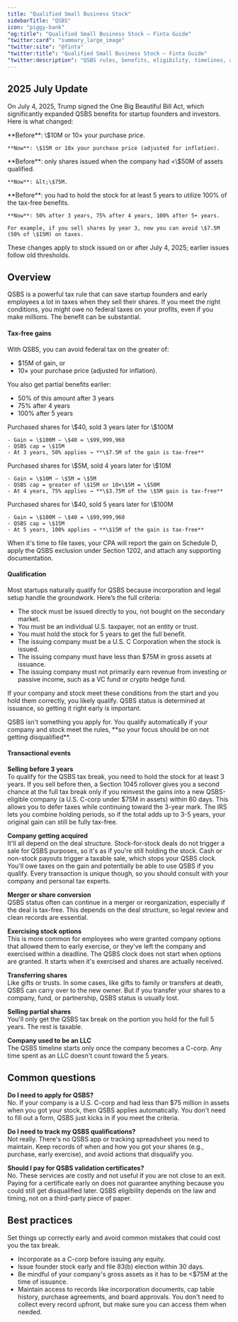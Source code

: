 ```yaml
---
title: "Qualified Small Business Stock"
sidebarTitle: "QSBS"
icon: "piggy-bank"
"og:title": "Qualified Small Business Stock – Finta Guide"
"twitter:card": "summary_large_image"
"twitter:site": "@finta"
"twitter:title": "Qualified Small Business Stock – Finta Guide"
"twitter:description": "QSBS rules, benefits, eligibility, timelines, and common scenarios for founders."
---
```


## 2025 July Update

On July 4, 2025, Trump signed the One Big Beautiful Bill Act, which significantly expanded QSBS benefits for startup founders and investors. Here is what changed:

<AccordionGroup>
  <Accordion title="Greater tax-free gains">
    **Before**: \$10M or 10× your purchase price.
    
    **Now**: \$15M or 10x your purchase price (adjusted for inflation).
  </Accordion>

  <Accordion title="Higher company size limit at issuance">
    **Before**: only shares issued when the company had &lt;\$50M of assets qualified.
    
    **Now**: &lt;\$75M.
  </Accordion>

  <Accordion title="Partial tax benefits before 5 years">
    **Before**: you had to hold the stock for at least 5 years to utilize 100% of the tax-free benefits.
    
    **Now**: 50% after 3 years, 75% after 4 years, 100% after 5+ years.

    For example, if you sell shares by year 3, now you can avoid \$7.5M (50% of \$15M) on taxes.
  </Accordion>
</AccordionGroup>



<Warning>
These changes apply to stock issued on or after July 4, 2025; earlier issues follow old thresholds.
</Warning>

## Overview

QSBS is a powerful tax rule that can save startup founders and early employees a lot in taxes when they sell their shares. If you meet the right conditions, you might owe no federal taxes on your profits, even if you make millions. The benefit can be substantial. 

#### Tax-free gains

With QSBS, you can avoid federal tax on the greater of: 
- \$15M of gain, or
- 10× your purchase price (adjusted for inflation).

You also get partial benefits earlier:
- 50% of this amount after 3 years
- 75% after 4 years
- 100% after 5 years

<Tabs>
  <Tab title="Example 1">
    Purchased shares for \$40, sold 3 years later for \$100M
    
    - Gain = \$100M – \$40 = \$99,999,960
    - QSBS cap = \$15M
    - At 3 years, 50% applies → **\$7.5M of the gain is tax-free**
  </Tab>
  <Tab title="Example 2">
    Purchased shares for \$5M, sold 4 years later for \$10M
    
    - Gain = \$10M – \$5M = \$5M
    - QSBS cap = greater of \$15M or 10×\$5M = \$50M
    - At 4 years, 75% applies → **\$3.75M of the \$5M gain is tax-free**
  </Tab>
  <Tab title="Example 3">
    Purchased shares for \$40, sold 5 years later for \$100M
    
    - Gain = \$100M – \$40 = \$99,999,960
    - QSBS cap = \$15M
    - At 5 years, 100% applies → **\$15M of the gain is tax-free**
  </Tab>
</Tabs>

When it's time to file taxes, your CPA will report the gain on Schedule D, apply the QSBS exclusion under Section 1202, and attach any supporting documentation.

#### Qualification

Most startups naturally qualify for QSBS because incorporation and legal setup handle the groundwork. Here’s the full criteria:

- The stock must be issued directly to you, not bought on the secondary market.
- You must be an individual U.S. taxpayer, not an entity or trust.
- You must hold the stock for 5 years to get the full benefit.
- The issuing company must be a U.S. C Corporation when the stock is issued.
- The issuing company must have less than \$75M in gross assets at issuance.
- The issuing company must not primarily earn revenue from investing or passive income, such as a VC fund or crypto hedge fund.

If your company and stock meet these conditions from the start and you hold them correctly, you likely qualify. QSBS status is determined at issuance, so getting it right early is important.

<Tip>
QSBS isn't something you apply for. You qualify automatically if your company and stock meet the rules, **so your focus should be on not getting disqualified**.
</Tip>

#### Transactional events

**Selling before 3 years**
<br />To qualify for the QSBS tax break, you need to hold the stock for at least 3 years. If you sell before then, a Section 1045 rollover gives you a second chance at the full tax break only if you reinvest the gains into a new QSBS-eligible company (a U.S. C-corp under \$75M in assets) within 60 days. This allows you to defer taxes while continuing toward the 3-year mark. The IRS lets you combine holding periods, so if the total adds up to 3-5 years, your original gain can still be fully tax-free.

**Company getting acquired**
<br />It'll all depend on the deal structure. Stock-for-stock deals do not trigger a sale for QSBS purposes, so it's as if you're still holding the stock. Cash or non-stock payouts trigger a taxable sale, which stops your QSBS clock. You'll owe taxes on the gain and potentially be able to use QSBS if you qualify. Every transaction is unique though, so you should consult with your company and personal tax experts.

**Merger or share conversion**
<br />QSBS status often can continue in a merger or reorganization, especially if the deal is tax-free. This depends on the deal structure, so legal review and clean records are essential.

**Exercising stock options**
<br />This is more common for employees who were granted company options that allowed them to early exercise, or they've left the company and exercised within a deadline. The QSBS clock does not start when options are granted. It starts when it's exercised and shares are actually received. 

**Transferring shares**
<br />Like gifts or trusts. In some cases, like gifts to family or transfers at death, QSBS can carry over to the new owner. But if you transfer your shares to a company, fund, or partnership, QSBS status is usually lost.

**Selling partial shares**
<br />You'll only get the QSBS tax break on the portion you hold for the full 5 years. The rest is taxable.

**Company used to be an LLC**
<br />The QSBS timeline starts only once the company becomes a C-corp. Any time spent as an LLC doesn't count toward the 5 years.

## Common questions

**Do I need to apply for QSBS?**
<br />No. If your company is a U.S. C-corp and had less than \$75 million in assets when you got your stock, then QSBS applies automatically. You don't need to fill out a form, QSBS just kicks in if you meet the criteria.

**Do I need to track my QSBS qualifications?**
<br />Not really. There's no QSBS app or tracking spreadsheet you need to maintain. Keep records of when and how you got your shares (e.g., purchase, early exercise), and avoid actions that disqualify you.

**Should I pay for QSBS validation certificates?**
<br />No. These services are costly and not useful if you are not close to an exit. Paying for a certificate early on does not guarantee anything because you could still get disqualified later. QSBS eligibility depends on the law and timing, not on a third-party piece of paper.

## Best practices

Set things up correctly early and avoid common mistakes that could cost you the tax break.
- Incorporate as a C-corp before issuing any equity.
- Issue founder stock early and file 83(b) election within 30 days.
- Be mindful of your company's gross assets as it has to be &lt;\$75M at the time of issuance.
- Maintain access to records like incorporation documents, cap table history, purchase agreements, and board approvals. You don't need to collect every record upfront, but make sure you can access them when needed.
